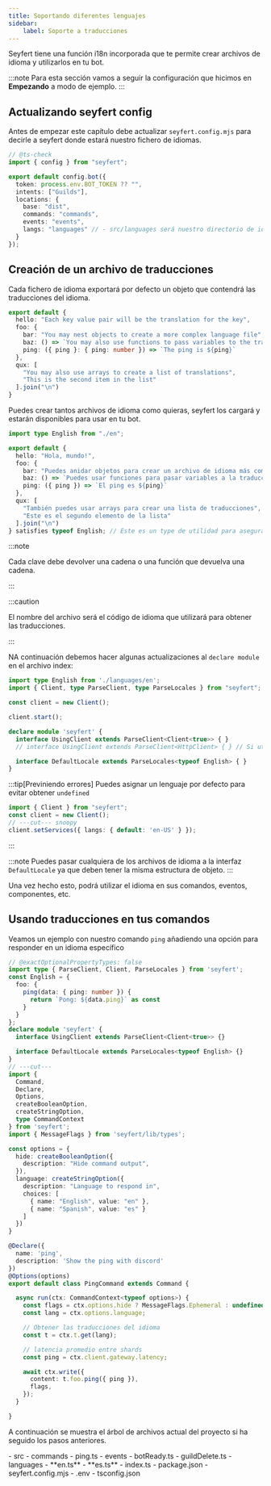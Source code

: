 ```yaml
---
title: Soportando diferentes lenguajes
sidebar:
    label: Soporte a traducciones
---
```



Seyfert tiene una función i18n incorporada que te permite crear archivos de idioma y utilizarlos en tu bot.

:::note
Para esta sección vamos a seguir la configuración que hicimos en **Empezando** a modo de ejemplo.
:::

## Actualizando seyfert config

Antes de empezar este capítulo debe actualizar `seyfert.config.mjs` para decirle a seyfert donde estará nuestro fichero de idiomas.

```ts twoslash {12} title="seyfert.config.mjs" showLineNumbers
// @ts-check
import { config } from "seyfert";

export default config.bot({
  token: process.env.BOT_TOKEN ?? "",
  intents: ["Guilds"],
  locations: {
    base: "dist",
    commands: "commands",
    events: "events",
    langs: "languages" // - src/languages será nuestro directorio de idiomas
  }
});
```

## Creación de un archivo de traducciones

Cada fichero de idioma exportará por defecto un objeto que contendrá las traducciones del idioma.

```ts twoslash title="languages/en.ts" showLineNumbers wrap
export default {
  hello: "Each key value pair will be the translation for the key",
  foo: {
    bar: "You may nest objects to create a more complex language file",
    baz: () => `You may also use functions to pass variables to the translation and add some logic`,
    ping: ({ ping }: { ping: number }) => `The ping is ${ping}`
  },
  qux: [
    "You may also use arrays to create a list of translations",
    "This is the second item in the list"
  ].join("\n")
}
```

Puedes crear tantos archivos de idioma como quieras, seyfert los cargará y estarán disponibles para usar en tu bot.

```ts title="languages/es.ts" showLineNumbers wrap
import type English from "./en";

export default {
  hello: "Hola, mundo!",
  foo: {
    bar: "Puedes anidar objetos para crear un archivo de idioma más complejo",
    baz: () => `Puedes usar funciones para pasar variables a la traducción y agregar lógica`,
    ping: ({ ping }) => `El ping es ${ping}`
  },
  qux: [
    "También puedes usar arrays para crear una lista de traducciones",
    "Este es el segundo elemento de la lista"
  ].join("\n")
} satisfies typeof English; // Este es un type de utilidad para asegurar que el objeto es el mismo en todos los idiomas
```

:::note

Cada clave debe devolver una cadena o una función que devuelva una cadena.

:::

:::caution

El nombre del archivo será el código de idioma que utilizará para obtener las traducciones.

:::

NA continuación debemos hacer algunas actualizaciones al `declare module` en el archivo index:

```ts {1,12} title="src/index.ts" copy
import type English from './languages/en';
import { Client, type ParseClient, type ParseLocales } from "seyfert";

const client = new Client();

client.start();

declare module 'seyfert' {
  interface UsingClient extends ParseClient<Client<true>> { }
  // interface UsingClient extends ParseClient<HttpClient> { } // Si utiliza la API Rest

  interface DefaultLocale extends ParseLocales<typeof English> { }
}
```

:::tip[Previniendo errores]
Puedes asignar un lenguaje por defecto para evitar obtener `undefined`
```ts twoslash
import { Client } from "seyfert";
const client = new Client();
// ---cut--- snoopy
client.setServices({ langs: { default: 'en-US' } });
```
:::

:::note
Puedes pasar cualquiera de los archivos de idioma a la interfaz `DefaultLocale` ya que deben tener la misma estructura de objeto.
:::


Una vez hecho esto, podrá utilizar el idioma en sus comandos, eventos, componentes, etc. 

## Usando traducciones en tus comandos

Veamos un ejemplo con nuestro comando `ping` añadiendo una opción para responder en un idioma específico

```ts twoslash {35, 41} title="src/commands/ping.ts" showLineNumbers
// @exactOptionalPropertyTypes: false
import type { ParseClient, Client, ParseLocales } from 'seyfert';
const English = {
  foo: {
    ping(data: { ping: number }) {
      return `Pong: ${data.ping}` as const
    }
  }
};
declare module 'seyfert' {
  interface UsingClient extends ParseClient<Client<true>> {}

  interface DefaultLocale extends ParseLocales<typeof English> {}
}
// ---cut---
import {
  Command,
  Declare,
  Options,
  createBooleanOption,
  createStringOption,
  type CommandContext
} from 'seyfert';
import { MessageFlags } from 'seyfert/lib/types';

const options = {
  hide: createBooleanOption({
    description: "Hide command output",
  }),
  language: createStringOption({
    description: "Language to respond in",
    choices: [
      { name: "English", value: "en" },
      { name: "Spanish", value: "es" }
    ]
  })
}

@Declare({
  name: 'ping',
  description: 'Show the ping with discord'
})
@Options(options)
export default class PingCommand extends Command {

  async run(ctx: CommandContext<typeof options>) {
    const flags = ctx.options.hide ? MessageFlags.Ephemeral : undefined;
    const lang = ctx.options.language;

    // Obtener las traducciones del idioma
    const t = ctx.t.get(lang);

    // latencia promedio entre shards
    const ping = ctx.client.gateway.latency;

    await ctx.write({
      content: t.foo.ping({ ping }),
      flags,
    });
  }

}
```

A continuación se muestra el árbol de archivos actual del proyecto si ha seguido los pasos anteriores.

<FileTree>
- src
	- commands
		- ping.ts
	- events
		- botReady.ts
		- guildDelete.ts
	- languages
		- **en.ts**
		- **es.ts**
	- index.ts
- package.json
- seyfert.config.mjs
- .env
- tsconfig.json
</FileTree>